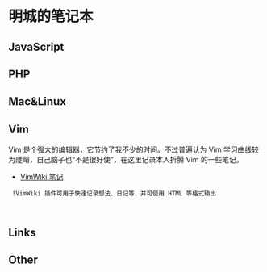 = 明城的笔记本 =

== JavaScript ==

== PHP ==

== Mac&Linux ==


== Vim ==


Vim 是个强大的编辑器，它节约了我不少的时间。不过普遍认为 Vim
学习曲线较为陡峭，自己脑子也“不是很好使”，在这里记录本人折腾 
Vim 的一些笔记。

* [[VimWiki|VimWiki 笔记]] 
  !VimWiki 插件可用于快速记录想法、日记等，并可使用 HTML 等格式输出
  
  
== Links ==


== Other ==

